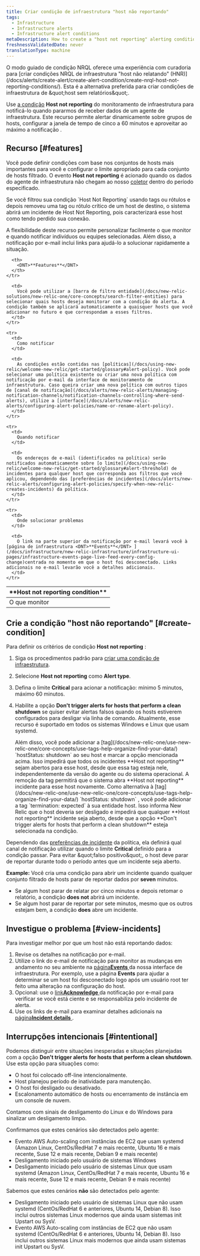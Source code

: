 ```yaml
---
title: Criar condição de infraestrutura "host não reportando"
tags:
  - Infrastructure
  - Infrastructure alerts
  - Infrastructure alert conditions
metaDescription: How to create a "host not reporting" alerting condition for infrastructure monitoring.
freshnessValidatedDate: never
translationType: machine
---
```


<Callout variant="tip">
  O modo guiado de condição NRQL oferece uma experiência com curadoria para [criar condições NRQL de infraestrutura &quot;host não relatando&quot; (HNR)](/docs/alerts/create-alert/create-alert-condition/create-nrql-host-not-reporting-conditions/). Esta é a alternativa preferida para criar condições de infraestrutura de &amp;quot;host sem relatórios&amp;quot;.
</Callout>

Use [a condição](/docs/infrastructure/new-relic-infrastructure/configuration/infrastructure-alerts-add-edit-or-view-host-alert-information) <DNT>**Host not reporting**</DNT> do monitoramento de infraestrutura para notificá-lo quando pararmos de receber dados de um agente de infraestrutura. Este recurso permite alertar dinamicamente sobre grupos de hosts, configurar a janela de tempo de cinco a 60 minutos e aproveitar ao máximo a notificação <InlinePopover type="alerts" />.

## Recurso [#features]

Você pode definir condições com base nos conjuntos de hosts mais importantes para você e configurar o limite apropriado para cada conjunto de hosts filtrado. O evento <DNT>**Host not reporting**</DNT> é acionado quando os dados do agente de infraestrutura não chegam ao nosso [coletor](/docs/accounts-partnerships/education/getting-started-new-relic/glossary#collector) dentro do período especificado.

<Callout variant="caution">
  Se você filtrou sua condição `Host Not Reporting` usando tags ou rótulos e depois removeu uma tag ou rótulo crítico de um host de destino, o sistema abrirá um incidente de Host Not Reporting, pois caracterizará esse host como tendo perdido sua conexão.
</Callout>

A flexibilidade deste recurso permite personalizar facilmente o que monitor e quando notificar indivíduos ou equipes selecionadas. Além disso, a notificação por e-mail inclui links para ajudá-lo a solucionar rapidamente a situação.

<table>
  <thead>
    <tr>
      <th style={{ width: "200px" }}>
        <DNT>**Host not reporting condition**</DNT>
      </th>

      <th>
        <DNT>**Features**</DNT>
      </th>
    </tr>
  </thead>

  <tbody>
    <tr>
      <td>
        O que monitor
      </td>

      <td>
        Você pode utilizar a [barra de filtro entidade](/docs/new-relic-solutions/new-relic-one/core-concepts/search-filter-entities) para selecionar quais hosts deseja monitorar com a condição do alerta. A condição também se aplicará automaticamente a quaisquer hosts que você adicionar no futuro e que correspondam a esses filtros.
      </td>
    </tr>

    <tr>
      <td>
        Como notificar
      </td>

      <td>
        As condições estão contidas nas [políticas](/docs/using-new-relic/welcome-new-relic/get-started/glossary#alert-policy). Você pode selecionar uma política existente ou criar uma nova política com notificação por e-mail da interface de monitoramento de infraestrutura. Caso queira criar uma nova política com outros tipos de [canal de notificação](/docs/alerts/new-relic-alerts/managing-notification-channels/notification-channels-controlling-where-send-alerts), utilize a [interface](/docs/alerts/new-relic-alerts/configuring-alert-policies/name-or-rename-alert-policy).
      </td>
    </tr>

    <tr>
      <td>
        Quando notificar
      </td>

      <td>
        Os endereços de e-mail (identificados na política) serão notificados automaticamente sobre [o limite](/docs/using-new-relic/welcome-new-relic/get-started/glossary#alert-threshold) de incidentes para qualquer host que corresponda aos filtros que você aplicou, dependendo das [preferências de incidentes](/docs/alerts/new-relic-alerts/configuring-alert-policies/specify-when-new-relic-creates-incidents) da política.
      </td>
    </tr>

    <tr>
      <td>
        Onde solucionar problemas
      </td>

      <td>
        O link na parte superior da notificação por e-mail levará você à [página de infraestrutura <DNT>**Events**</DNT> ](/docs/infrastructure/new-relic-infrastructure/infrastructure-ui-pages/infrastructure-events-page-live-feed-every-config-change)centrada no momento em que o host foi desconectado. Links adicionais no e-mail levarão você a detalhes adicionais.
      </td>
    </tr>
  </tbody>
</table>

## Crie a condição &quot;host não reportando&quot; [#create-condition]

Para definir os critérios de condição <DNT>**Host not reporting**</DNT> :

1. Siga os procedimentos padrão para [criar uma condição de infraestrutura](/docs/infrastructure/new-relic-infrastructure/configuration/infrastructure-alerts-add-edit-or-view-host-alert-information).

2. Selecione <DNT>**Host not reporting**</DNT> como <DNT>**Alert type**</DNT>.

3. Defina o limite <DNT>**Critical**</DNT> para acionar a notificação: mínimo 5 minutos, máximo 60 minutos.

4. Habilite a opção <DNT>**Don&apos;t trigger alerts for hosts that perform a clean shutdown**</DNT> se quiser evitar alertas falsos quando os hosts estiverem configurados para desligar via linha de comando. Atualmente, esse recurso é suportado em todos os sistemas Windows e Linux que usam systemd.

   <Callout variant="tip">
     Além disso, você pode adicionar a [tag](/docs/new-relic-one/use-new-relic-one/core-concepts/use-tags-help-organize-find-your-data/) `hostStatus: shutdown` ao seu host e marcar a opção mencionada acima. Isso impedirá que todos os incidentes <DNT>**Host not reporting**</DNT> sejam abertos para esse host, desde que essa tag esteja nele, independentemente da versão do agente ou do sistema operacional. A remoção da tag permitirá que o sistema abra <DNT>**Host not reporting**</DNT> incidente para esse host novamente.
   </Callout>

   <Callout variant="tip">
     Como alternativa à [tag](/docs/new-relic-one/use-new-relic-one/core-concepts/use-tags-help-organize-find-your-data/) `hostStatus: shutdown` , você pode adicionar a tag `termination: expected` à sua entidade host. Isso informa New Relic que o host deveria ser desligado e impedirá que qualquer **Host not reporting** incidente seja aberto, desde que a opção **Don&apos;t trigger alerts for hosts that perform a clean shutdown** esteja selecionada na condição.
   </Callout>

Dependendo das [preferências de incidente](/docs/alerts/new-relic-alerts/configuring-alert-policies/specify-when-new-relic-creates-incidents) da política, ela definirá qual canal de notificação utilizar quando o limite <DNT>**Critical**</DNT> definido para a condição passar. Para evitar &amp;quot;falso positivo&amp;quot;, o host deve parar de reportar durante todo o período antes que um incidente seja aberto.

<DNT>**Example:**</DNT> Você cria uma condição para abrir um incidente quando qualquer conjunto filtrado de hosts parar de reportar dados por <DNT>**seven**</DNT> minutos.

* Se algum host parar de relatar por cinco minutos e depois retomar o relatório, a condição <DNT>**does not**</DNT> abrirá um incidente.
* Se algum host parar de reportar por sete minutos, mesmo que os outros estejam bem, a condição <DNT>**does**</DNT> abre um incidente.

## Investigue o problema [#view-incidents]

Para investigar melhor por que um host não está reportando dados:

1. Revise os detalhes na notificação por e-mail.
2. Utilize o link do e-mail de notificação para monitor as mudanças em andamento no seu ambiente na [página<DNT>**Events**</DNT> ](/docs/infrastructure/new-relic-infrastructure/infrastructure-ui-pages/infrastructure-events-page-live-feed-every-config-change)da nossa interface de infraestrutura. Por exemplo, use a página <DNT>**Events**</DNT> para ajudar a determinar se um host foi desconectado logo após um usuário root ter feito uma alteração na configuração do host.
3. Opcional: use o [link<DNT>**Acknowledge**</DNT> ](/docs/alerts/new-relic-alerts/reviewing-alert-incidents/acknowledge-alert-incidents)da notificação por e-mail para verificar se você está ciente e se responsabiliza pelo incidente de alerta.
4. Use os links de e-mail para examinar detalhes adicionais na [página<DNT>**Incident details**</DNT> ](/docs/alerts-applied-intelligence/new-relic-alerts/alert-incidents/view-event-details-incidents).

## Interrupções intencionais [#intentional]

Podemos distinguir entre situações inesperadas e situações planejadas com a opção <DNT>**Don&apos;t trigger alerts for hosts that perform a clean shutdown**</DNT>. Use esta opção para situações como:

* O host foi colocado off-line intencionalmente.
* Host planejou período de inatividade para manutenção.
* O host foi desligado ou desativado.
* Escalonamento automático de hosts ou encerramento de instância em um console de nuvem.

Contamos com sinais de desligamento do Linux e do Windows para sinalizar um desligamento limpo.

Confirmamos que estes cenários são detectados pelo agente:

* Evento AWS Auto-scaling com instâncias de EC2 que usam systemd (Amazon Linux, CentOs/RedHat 7 e mais recente, Ubuntu 16 e mais recente, Suse 12 e mais recente, Debian 9 e mais recente)
* Desligamento iniciado pelo usuário de sistemas Windows
* Desligamento iniciado pelo usuário de sistemas Linux que usam systemd (Amazon Linux, CentOs/RedHat 7 e mais recente, Ubuntu 16 e mais recente, Suse 12 e mais recente, Debian 9 e mais recente)

Sabemos que estes cenários **não** são detectados pelo agente:

* Desligamento iniciado pelo usuário de sistemas Linux que não usam systemd (CentOs/RedHat 6 e anteriores, Ubuntu 14, Debian 8). Isso inclui outros sistemas Linux modernos que ainda usam sistemas init Upstart ou SysV.
* Evento AWS Auto-scaling com instâncias de EC2 que não usam systemd (CentOs/RedHat 6 e anteriores, Ubuntu 14, Debian 8). Isso inclui outros sistemas Linux mais modernos que ainda usam sistemas init Upstart ou SysV.